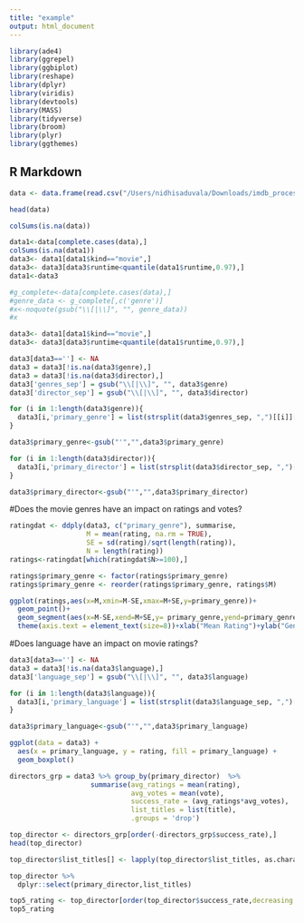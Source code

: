 ```yaml
---
title: "example"
output: html_document
---
```

```r
library(ade4)
library(ggrepel)
library(ggbiplot)
library(reshape)
library(dplyr)
library(viridis)
library(devtools)
library(MASS)
library(tidyverse)
library(broom)
library(plyr)
library(ggthemes)
```
## R Markdown

```r
data <- data.frame(read.csv("/Users/nidhisaduvala/Downloads/imdb_processed.csv", header = TRUE))
```

```r
head(data)

```


```r
colSums(is.na(data))
```

```r
data1<-data[complete.cases(data),]
colSums(is.na(data1))
data3<- data1[data1$kind=="movie",]
data3<- data3[data3$runtime<quantile(data1$runtime,0.97),]
data1<-data3
```

```r
#g_complete<-data[complete.cases(data),]
#genre_data <- g_complete[,c('genre')]
#x<-noquote(gsub("\\[|\\]", "", genre_data))
#x
```

```r
data3<- data1[data1$kind=="movie",]
data3<- data3[data3$runtime<quantile(data1$runtime,0.97),]
```

```r
data3[data3==''] <- NA
data3 = data3[!is.na(data3$genre),]
data3 = data3[!is.na(data3$director),]
data3['genres_sep'] = gsub("\\[|\\]", "", data3$genre)
data3['director_sep'] = gsub("\\[|\\]", "", data3$director)
```

```r
for (i in 1:length(data3$genre)){
  data3[i,'primary_genre'] = list(strsplit(data3$genres_sep, ",")[[i]][1])
}
```

```r
data3$primary_genre<-gsub("'","",data3$primary_genre)
```

```r
for (i in 1:length(data3$director)){
  data3[i,'primary_director'] = list(strsplit(data3$director_sep, ",")[[i]][1])
}
```

```r
data3$primary_director<-gsub("'","",data3$primary_director)
```

#Does the movie genres have an impact on ratings and votes?
```r
ratingdat <- ddply(data3, c("primary_genre"), summarise,
                   M = mean(rating, na.rm = TRUE),
                   SE = sd(rating)/sqrt(length(rating)),
                   N = length(rating))
ratings<-ratingdat[which(ratingdat$N>=100),]
```

```r
ratings$primary_genre <- factor(ratings$primary_genre)
ratings$primary_genre <- reorder(ratings$primary_genre, ratings$M)

ggplot(ratings,aes(x=M,xmin=M-SE,xmax=M+SE,y=primary_genre))+
  geom_point()+
  geom_segment(aes(x=M-SE,xend=M+SE,y= primary_genre,yend=primary_genre))+
  theme(axis.text = element_text(size=8))+xlab("Mean Rating")+ylab("Genre")

```
#Does language have an impact on movie ratings?
```r
data3[data3==''] <- NA
data3 = data3[!is.na(data3$language),]
data3['language_sep'] = gsub("\\[|\\]", "", data3$language)

for (i in 1:length(data3$language)){
  data3[i,'primary_language'] = list(strsplit(data3$language_sep, ",")[[i]][1])
}

data3$primary_language<-gsub("'","",data3$primary_language)

```


```r

ggplot(data = data3) + 
  aes(x = primary_language, y = rating, fill = primary_language) + 
  geom_boxplot()
```

```r
directors_grp = data3 %>% group_by(primary_director)  %>%
                    summarise(avg_ratings = mean(rating),
                              avg_votes = mean(vote),
                              success_rate = (avg_ratings*avg_votes),
                              list_titles = list(title),
                              .groups = 'drop')
```


```r
top_director <- directors_grp[order(-directors_grp$success_rate),]
head(top_director)
```

```r
top_director$list_titles[] <- lapply(top_director$list_titles, as.character)

```

```r
top_director %>%
  dplyr::select(primary_director,list_titles)
```

```r
top5_rating <- top_director[order(top_director$success_rate,decreasing = T),][1:5,]
top5_rating
```
